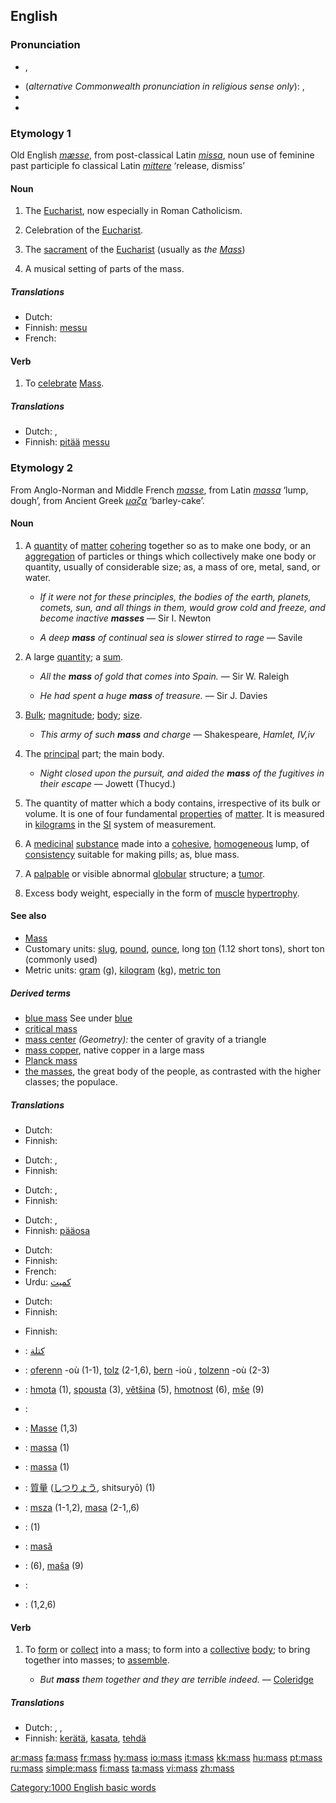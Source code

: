 {{see|Mass}}
{{wikipedia}}
==English==
===Pronunciation===
* {{IPA|/mæs/}}, {{SAMPA|/m{s/}}
* (''alternative Commonwealth pronunciation in religious sense only''): {{IPA|/mɑːs/}}, {{SAMPA|/mA:s/}}
* {{audio|en-us-mass.ogg|Audio (US)}}
* {{rhymes|æs}}

===Etymology 1===
Old English ''[[mæsse]]'', from post-classical Latin ''[[missa]]'', noun use of feminine past participle fo classical Latin ''[[mittere]]'' ‘release, dismiss’

====Noun====
{{en-noun|es}}

# {{religion}} The [[Eucharist]], now especially in Roman Catholicism.
# {{context|religion}} Celebration of the [[Eucharist]].
# {{context|religion}} The [[sacrament]] of the [[Eucharist]] (usually as ''the [[Mass]]'')
# A musical setting of parts of the mass.

=====Translations=====
{{trans-top|religion: celebration of the Eucharist}}
*Dutch: {{t|nl|mis|f}}
*Finnish: [[messu]]
*French: {{t|fr|messe|f}}
{{trans-mid}}
{{trans-bottom}}

====Verb====
{{en-verb|mass|es}}

# {{context|intransitive|obsolete}} To [[celebrate]] [[Mass]].

=====Translations=====
{{trans-top|celebrate Mass}}
*Dutch: {{t|nl|vieren}}, {{t|nl|misvieren}}
*Finnish: [[pitää]] [[messu]]
{{trans-mid}}
{{trans-bottom}}

===Etymology 2===
From Anglo-Norman and Middle French ''[[masse]]'', from Latin ''[[massa]]'' ‘lump, dough’, from Ancient Greek ''[[μαζα]]'' ‘barley-cake’.

====Noun====
{{en-noun|es|-}}

# A [[quantity]] of [[matter]] [[cohere|cohering]] together so as to make one body, or an [[aggregation]] of particles or things which collectively make one body or quantity, usually of considerable size; as, a mass of ore, metal, sand, or water.
#* {{rfdate}} ''If it were not for these principles, the bodies of the earth, planets, comets, sun, and all things in them, would grow cold and freeze, and become inactive '''masses''''' — Sir I. Newton
#* {{rfdate}} ''A deep '''mass''' of continual sea is slower stirred to rage'' — Savile
# A large [[quantity]]; a [[sum]].
#* {{rfdate}} ''All the '''mass''' of gold that comes into Spain.'' — Sir W. Raleigh
#* {{rfdate}} ''He had spent a huge '''mass''' of treasure.'' — Sir J. Davies
# [[bulk|Bulk]]; [[magnitude]]; [[body]]; [[size]].
#* {{rfdate}} ''This army of such '''mass''' and charge'' — Shakespeare, ''Hamlet, IV,iv''
# The [[principal]] part; the main body.
#* {{rfdate}} ''Night closed upon the pursuit, and aided the '''mass''' of the fugitives in their escape'' — Jowett (Thucyd.)
# {{context|physics}} The quantity of matter which a body contains, irrespective of its bulk or volume.  It is one of four fundamental [[property|properties]] of [[matter]]. It is measured in [[kilogram]]s in the [[SI]] system of measurement. 
# {{context|pharmacy}} A [[medicinal]] [[substance]] made into a [[cohesive]], [[homogeneous]] lump, of [[consistency]] suitable for making pills; as, blue mass.
# {{context|medicine}} A [[palpable]] or visible abnormal [[globular]] structure; a [[tumor]].
# {{context|bodybuilding}} Excess body weight, especially in the form of [[muscle]] [[hypertrophy]].

====See also====
* [[Mass]]
* Customary units: [[slug]], [[pound]], [[ounce]], long [[ton]] (1.12 short tons), short ton (commonly used)
* Metric units: [[gram]] (g), [[kilogram]] ([[kg]]), [[metric ton]]

=====Derived terms=====
<!-- these glosses have to be moved to the appropriate pages-->
* [[blue mass]] See under [[blue]]
* [[critical mass]]
* [[mass center]] ''(Geometry):'' the center of gravity of a triangle
* [[mass copper]], native copper in a large mass
* [[Planck mass]]
* [[the masses]], the great body of the people, as contrasted with the higher classes; the populace.

=====Translations=====
{{trans-top|quantity of matter cohering together to make one body}}
*Dutch: {{t|nl|massa|f}}
*Finnish: {{t|fi|massa}}
{{trans-mid}}
{{trans-bottom}}

{{trans-top|large quantity; sum}}
*Dutch: {{t|nl|massa|f}}, {{t|nl|hoeveelheid|f}}
*Finnish: {{t|fi|massa}}
{{trans-mid}}
{{trans-bottom}}

{{trans-top|bulk; magnitude; body; size}}
*Dutch: {{t|nl|massa|f}}, {{t|nl|hoeveelheid|f}}
*Finnish: {{t|fi|massa}}
{{trans-mid}}
{{trans-bottom}}

{{trans-top|principal part}}
*Dutch: {{t|nl|meerderheid|f}}, {{t|nl|massa|f}}
*Finnish: [[pääosa]]
{{trans-mid}}
{{trans-bottom}}

{{trans-top|physics: quantity of matter which a body contains}}
*Dutch: {{t|nl|massa|f}}
*Finnish: {{t|fi|massa}}
*French: {{t|fr|masse|f}}
*Urdu: [[کمیت]] {{f}}
{{trans-mid}}
{{trans-bottom}}

{{trans-top|pharmacy: medicinal substance made into a cohesive, homogeneous lump}}
*Dutch: {{t|nl|massa|f}}
*Finnish: {{t|fi|massa}}
{{trans-mid}}
{{trans-bottom}}

{{trans-top|medicine: palpable or visible abnormal globular structure}}
{{trans-mid}}
{{trans-bottom}}

{{trans-top|bodybuilding: excess body weight}}
*Finnish: {{t|fi|massa}}
{{trans-mid}}
{{trans-bottom}}

{{checktrans}}
{{trans-top|Translations to check}}
*{{ttbc|Arabic}}: [[كتلة]]
*{{ttbc|Breton}}: [[oferenn]] {{f}} -où (1-1), [[tolz]] {{m}} (2-1,6), [[bern]] {{m}} -ioù {{p}}, [[tolzenn]] {{f}} -où {{p}} (2-3)
*{{ttbc|Czech}}: [[hmota]] {{f}} (1), [[spousta]] {{f}} (3), [[většina]] {{f}} (5), [[hmotnost]] {{f}} (6), [[mše]] {{f}} (9)
*{{ttbc|French}}: {{t|fr|masse|f}}
*{{ttbc|German}}: [[Masse]] {{f}} (1,3)
{{trans-mid}}
*{{ttbc|Indonesian}}: [[massa#Indonesian|massa]] (1)
*{{ttbc|Interlingua}}: [[massa#Interlingua|massa]] (1)
*{{ttbc|Japanese}}: [[質量]] ([[しつりょう]], shitsuryō) (1)
*{{ttbc|Polish}}: [[msza]] {{f}} (1-1,2), [[masa]] {{f}} (2-1,,6)
*{{ttbc|Portuguese}}: {{t|pt|massa|f}} (1)
*{{ttbc|Romanian}}: [[masă]] {{f}}
*{{ttbc|Slovene}}: {{t|sl|masa|f}} (6), [[maša]] {{f}} (9)
*{{ttbc|Spanish}}: {{t|es|masa|f}}
*{{ttbc|Swedish}}: {{t|sv|massa}} (1,2,6)
{{trans-bottom}}

====Verb====
{{en-verb|mass|es}}

# {{transitive}} To [[form]] or [[collect]] into a mass; to form into a [[collective]] [[body]]; to bring together into masses; to [[assemble]].
#* ''But '''mass''' them together and they are terrible indeed.'' — [[Coleridge]]

=====Translations=====
{{trans-top|form or collect into a mass}}
*Dutch: {{t|nl|samennemen}}, {{t|nl|samenhopen}}, {{t|nl|ophopen}}
*Finnish: [[kerätä]], [[kasata]], [[tehdä]] {{t|fi|massa}}
{{trans-mid}}
{{trans-bottom}}

[[Category:1000 English basic words]]

[[ar:mass]]
[[fa:mass]]
[[fr:mass]]
[[hy:mass]]
[[io:mass]]
[[it:mass]]
[[kk:mass]]
[[hu:mass]]
[[pt:mass]]
[[ru:mass]]
[[simple:mass]]
[[fi:mass]]
[[ta:mass]]
[[vi:mass]]
[[zh:mass]]